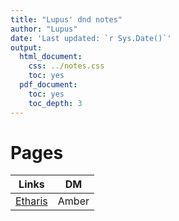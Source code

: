 ```yaml
---
title: "Lupus' dnd notes"
author: "Lupus"
date: 'Last updated: `r Sys.Date()`'
output:
  html_document:    
    css: ../notes.css
    toc: yes
  pdf_document:
    toc: yes
    toc_depth: 3
---
```


# Pages { .halfSize .book}

Links | DM
:--: | :--:
[Etharis](Amber-Etharis.html) | Amber